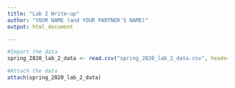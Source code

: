 ---
title: "Lab 2 Write-up"
author: "YOUR NAME (and YOUR PARTNER'S NAME)"
output: html_document

---

```{r}
#Import the data
spring_2020_lab_2_data <- read.csv("spring_2020_lab_2_data.csv", header = T)

#Attach the data
attach(spring_2020_lab_2_data)
```

```{r}


```